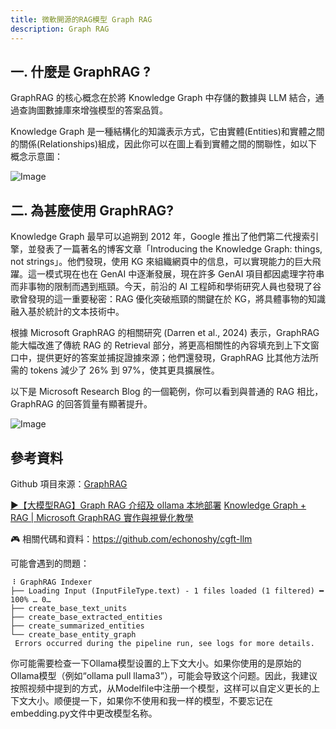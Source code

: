 ```yaml
---
title: 微軟開源的RAG模型 Graph RAG
description: Graph RAG
---
```


## 一. 什麼是 GraphRAG ?

GraphRAG 的核心概念在於將 Knowledge Graph 中存儲的數據與 LLM 結合，通過查詢圖數據庫來增強模型的答案品質。

Knowledge Graph 是一種結構化的知識表示方式，它由實體(Entities)和實體之間的關係(Relationships)組成，因此你可以在圖上看到實體之間的關聯性，如以下概念示意圖：

<img
  alt='Image'
  src='https://miro.medium.com/v2/resize:fit:720/format:webp/0*AvPfmzJP5EWBvCx3.jpg'
/>

## 二. 為甚麼使用 GraphRAG?

Knowledge Graph 最早可以追朔到 2012 年，Google 推出了他們第二代搜索引擎，並發表了一篇著名的博客文章「Introducing the Knowledge Graph: things, not strings」。他們發現，使用 KG 來組織網頁中的信息，可以實現能力的巨大飛躍。這一模式現在也在 GenAI 中逐漸發展，現在許多 GenAI 項目都因處理字符串而非事物的限制而遇到瓶頸。今天，前沿的 AI 工程師和學術研究人員也發現了谷歌曾發現的這一重要秘密：RAG 優化突破瓶頸的關鍵在於 KG，將具體事物的知識融入基於統計的文本技術中。

根據 Microsoft GraphRAG 的相關研究 (Darren et al., 2024) 表示，GraphRAG 能大幅改進了傳統 RAG 的 Retrieval 部分，將更高相關性的內容填充到上下文窗口中，提供更好的答案並捕捉證據來源；他們還發現，GraphRAG 比其他方法所需的 tokens 減少了 26% 到 97%，使其更具擴展性。

以下是 Microsoft Research Blog 的一個範例，你可以看到與普通的 RAG 相比，GraphRAG 的回答質量有顯著提升。

<img
  alt='Image'
  src='https://miro.medium.com/v2/resize:fit:4800/format:webp/1*qHtOm0c0IXsefOd2W7VECg.png'
/>

## 參考資料

Github 項目來源：[GraphRAG](https://github.com/microsoft/graphrag)

[▶【大模型RAG】Graph RAG 介绍及 ollama 本地部署](https://www.youtube.com/watch?v=tFLJUXsKGsc)
[Knowledge Graph + RAG | Microsoft GraphRAG 實作與視覺化教學](https://medium.com/@cch.chichieh/knowledge-graph-rag-microsoft-graphrag-%E5%AF%A6%E4%BD%9C%E8%88%87%E8%A6%96%E8%A6%BA%E5%8C%96%E6%95%99%E5%AD%B8-ac07991855e6)

🎮 相關代碼和資料：https://github.com/echonoshy/cgft-llm

可能會遇到的問題：

```
⠸ GraphRAG Indexer
├── Loading Input (InputFileType.text) - 1 files loaded (1 filtered) ━ 100% … 0…
├── create_base_text_units
├── create_base_extracted_entities
├── create_summarized_entities
└── create_base_entity_graph
 Errors occurred during the pipeline run, see logs for more details.
```

你可能需要检查一下Ollama模型设置的上下文大小。如果你使用的是原始的Ollama模型（例如“ollama pull llama3”），可能会导致这个问题。因此，我建议按照视频中提到的方式，从Modelfile中注册一个模型，这样可以自定义更长的上下文大小。顺便提一下，如果你不使用和我一样的模型，不要忘记在embedding.py文件中更改模型名称。
